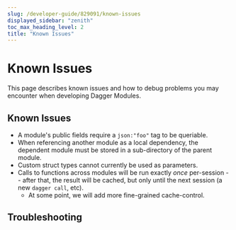```yaml
---
slug: /developer-guide/829091/known-issues
displayed_sidebar: "zenith"
toc_max_heading_level: 2
title: "Known Issues"
---
```



# Known Issues

<PartialExperimentalDocs />

This page describes known issues and how to debug problems you may encounter when developing Dagger Modules.

## Known Issues

- A module's public fields require a `json:"foo"` tag to be queriable.
- When referencing another module as a local dependency, the dependent module
  must be stored in a sub-directory of the parent module.
- Custom struct types cannot currently be used as parameters.
- Calls to functions across modules will be run exactly _once_ per-session --
  after that, the result will be cached, but only until the next session (a new
  `dagger call`, etc).
  - At some point, we will add more fine-grained cache-control.

## Troubleshooting

<PartialDeveloperTroubleshooting />
